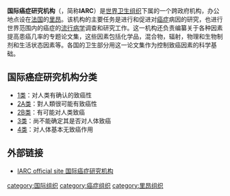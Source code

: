 {{Infobox United Nations
| name         = International Agency for Research on Cancer{{en}}<br>Centre International de Recherche sur le Cancer{{fr}}
| image        = International Centre for Research on Cancer (IARC) Headquarters Exterior.jpg
| image size   = 
| caption      = 國際癌症研究機構位於法國的總部大樓
| type         = [[聯合國專門機構|聯合國專門機構]]
| acronyms     = IARC、CIRC
| head         = Elisabete Weiderpass （主席）
| status       = 活躍中
| established  = {{Start date and age|1965|05|20|df=yes}}<ref>Resolution WHA18.44 of the [[World_Health_Assembly|World Health Assembly]] on 20 May 1965.</ref>
| headquarters = {{FRA}}[[里昂|里昂]]
| website      = {{URL|https://www.iarc.fr}}
| parent       = [[世界衛生組織|世界衛生組織]]
| subsidiaries = 
| footnotes    = 
}}
'''国际癌症研究机构'''（{{lang-en|'''I'''nternational '''A'''gency for '''R'''esearch on '''C'''ancer}}，简称'''IARC'''）是[[世界卫生组织|世界卫生组织]]下属的一个跨政府机构，办公地点设在[[法国|法国]]的[[里昂|里昂]]。该机构的主要任务是进行和促进对[[癌症|癌症]]病因的研究，也进行世界范围内的癌症的[[流行病学|流行病学]]调查和研究工作。这一机构还负责编纂关于各种因素提高患癌几率的专题论文集，这些因素包括化学品，混合物，辐射，物理和生物制剂和生活状态因素等。各国的卫生部分用这一论文集作为控制致癌因素的科学基础。

==国际癌症研究机构分类==
*[[1类致癌物|1类]]：对人类有确认的致癌性
*[[2A类致癌物|2A类]]：對人類很可能有致癌性
*[[2B类致癌物|2B类]]：有可能对人类致癌
*[[3类致癌物|3类]]：尚不能确定其是否对人体致癌
*[[4类致癌物|4类]]：对人体基本无致癌作用

==外部链接==
*[http://www.iarc.fr IARC official site 国际癌症研究机构]{{Wayback|url=http://www.iarc.fr/ |date=20081207015515 }}

{{致癌物质}}
[[category:国际组织|category:国际组织]]
[[category:癌症组织|category:癌症组织]]
[[category:里昂组织|category:里昂组织]]